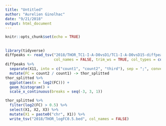 ```yaml
---
title: "Untitled"
author: "Aurelien Ginolhac"
date: "9/21/2018"
output: html_document
---
```


```r
knitr::opts_chunk$set(echo = TRUE)
```

## 

```r
library(tidyverse)
diffpeaks <- read_tsv("2018/THOR_TC1-I-A-D0vsD1/TC1-I-A-D0vsD15-diffpeaks.bed",
                      col_names = FALSE, trim_ws = TRUE, col_types = cols(X1 = col_character()))
diffpeaks %>%
  separate(X11, into = c("count1", "count2", "third"), sep = ";", convert = TRUE) %>%
  mutate(FC = count2 / count1) -> thor_splitted
thor_splitted %>%
  ggplot(aes(x = log2(FC))) +
  geom_histogram() +
  scale_x_continuous(breaks = seq(-3, 3, 1))

thor_splitted %>%
  filter(log2(FC) > 0.5) %>%
  select(X1, X2, X3) %>%
  mutate(X1 = paste0("chr", X1)) %>%
  write_tsv("2018/THOR_logFC0.5.bed", col_names = FALSE)
```

